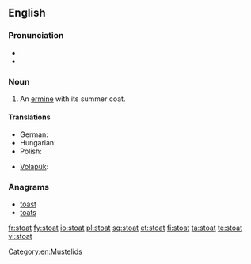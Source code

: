 ==English==
{{wikipedia}}
===Pronunciation===
* {{IPA|/ˈstəʊt/}}
* {{rhymes|əʊt}}

===Noun===
{{en-noun}}

# An [[ermine]] with its summer coat.


====Translations====
{{trans-top|an ermine}}
* German: {{t|de|Hermelin|n}}
* Hungarian: {{t|hu|hermelin}}
* Polish: {{t|pl|gronostaj}}
{{trans-mid}}
* [[Volapük]]: {{qualifier|male or female}} {{t|vo|härmin}}
{{trans-bottom}}

===Anagrams===
* [[toast#English|toast]]
* [[toats#English|toats]]


[[Category:en:Mustelids]]

[[fr:stoat]]
[[fy:stoat]]
[[io:stoat]]
[[pl:stoat]]
[[sq:stoat]]
[[et:stoat]]
[[fi:stoat]]
[[ta:stoat]]
[[te:stoat]]
[[vi:stoat]]